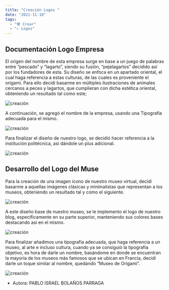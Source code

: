 ```yaml
---
title: "Creación Logos "
date: "2021-11-18"
tags:
  - "🛠️ Crear"
  - "✍️ Logos"
---
```


## Documentación Logo Empresa

El origen del nombre de esta empresa surge en base a un juego de palabras entre “pescado” y “lagarto”, siendo su fusión, “pejelagartos” decidido así por los fundadores de esta.
Su diseño se enfoca en un apartado oriental, el cual haga referencia a estas culturas, de las cuales es proveniente el origami. Para ello decidí basarme en múltiples ilustraciones de animales cercanos a peces y lagartos, que cumplieran con dicha estética oriental, obteniendo un resultado tal como este;

![ creación](/images/creacion-logos/4.png)

A continuación, se agregó el nombre de la empresa, usando una Tipografía adecuada para el mismo.

![ creación](/images/creacion-logos/5.png)

Para finalizar el diseño de nuestro logo, se decidió hacer referencia a la institución politécnica, así dándole un plus adicional.

![ creación](/images/creacion-logos/6.png)

## Desarrollo del Logo del Muse

Para la creación de una imagen ícono de nuestro museo virtual, decidí basarme a aquellas imágenes clásicas y minimalistas que representan a los museos, obteniendo un resultado tal y como el siguiente.

![ creación](/images/creacion-logos/1.png)

A este diseño base de nuestro museo, se le implemento el logo de nuestro blog, específicamente en su parte superior, manteniendo sus colores bases destacando así en el mismo.

![ creación](/images/creacion-logos/2.png)

Para finalizar añadimos una tipografía adecuada, que haga referencia a un museo, al arte e incluso cultura, cuando ya se consiguió la tipografía objetivo, es hora de darle un nombre, basándome en donde se encuentran la mayoría de los museos más famosos que se ubican en Francia, decidí darle un toque similar al nombre, quedando “Museo de Origami”.

![ creación](/images/creacion-logos/3.png)

- Autora: PABLO ISRAEL BOLAÑOS PARRAGA
